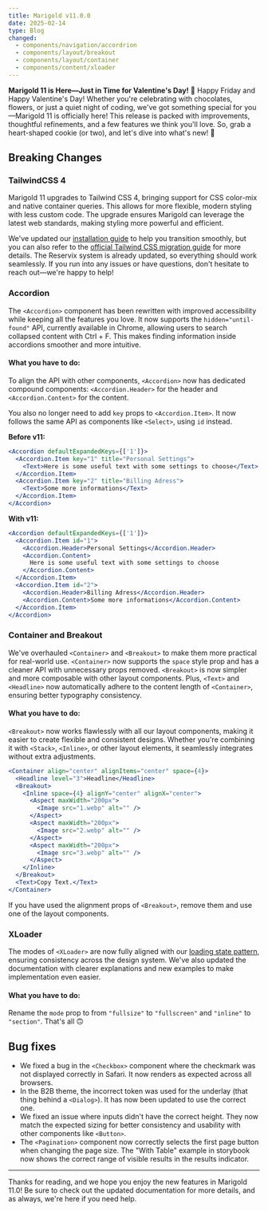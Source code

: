 ```yaml
---
title: Marigold v11.0.0
date: 2025-02-14
type: Blog
changed:
  - components/navigation/accordrion
  - components/layout/breakout
  - components/layout/container
  - components/content/xloader
---
```


**Marigold 11 is Here—Just in Time for Valentine's Day!** 💖 Happy Friday and Happy Valentine's Day! Whether you're celebrating with chocolates, flowers, or just a quiet night of coding, we've got something special for you—Marigold 11 is officially here! This release is packed with improvements, thoughtful refinements, and a few features we think you'll love. So, grab a heart-shaped cookie (or two), and let's dive into what's new! 🚀

## Breaking Changes

### TailwindCSS 4

Marigold 11 upgrades to Tailwind CSS 4, bringing support for CSS color-mix and native container queries. This allows for more flexible, modern styling with less custom code. The upgrade ensures Marigold can leverage the latest web standards, making styling more powerful and efficient.

We've updated our [installation guide](/getting-started/installation?theme=core#using-tailwind-css) to help you transition smoothly, but you can also refer to the [official Tailwind CSS migration guide](https://tailwindcss.com/docs/upgrade-guide) for more details. The Reservix system is already updated, so everything should work seamlessly. If you run into any issues or have questions, don't hesitate to reach out—we're happy to help!

### Accordion

The `<Accordion>` component has been rewritten with improved accessibility while keeping all the features you love. It now supports the `hidden="until-found"` API, currently available in Chrome, allowing users to search collapsed content with Ctrl + F. This makes finding information inside accordions smoother and more intuitive.

#### What you have to do:

To align the API with other components, `<Accordion>` now has dedicated compound components: `<Accordion.Header>` for the header and `<Accordion.Content>` for the content.

You also no longer need to add `key` props to `<Accordion.Item>`. It now follows the same API as components like `<Select>`, using `id` instead.

**Before v11:**

```jsx
<Accordion defaultExpandedKeys={['1']}>
  <Accordion.Item key="1" title="Personal Settings">
    <Text>Here is some useful text with some settings to choose</Text>
  </Accordion.Item>
  <Accordion.Item key="2" title="Billing Adress">
    <Text>Some more informations</Text>
  </Accordion.Item>
</Accordion>
```

**With v11:**

```jsx
<Accordion defaultExpandedKeys={['1']}>
  <Accordion.Item id="1">
    <Accordion.Header>Personal Settings</Accordion.Header>
    <Accordion.Content>
      Here is some useful text with some settings to choose
    </Accordion.Content>
  </Accordion.Item>
  <Accordion.Item id="2">
    <Accordion.Header>Billing Adress</Accordion.Header>
    <Accordion.Content>Some more informations</Accordion.Content>
  </Accordion.Item>
</Accordion>
```

### Container and Breakout

We've overhauled `<Container>` and `<Breakout>` to make them more practical for real-world use. `<Container>` now supports the `space` style prop and has a cleaner API with unnecessary props removed. `<Breakout>` is now simpler and more composable with other layout components. Plus, `<Text>` and `<Headline>` now automatically adhere to the content length of `<Container>`, ensuring better typography consistency.

#### What you have to do:

`<Breakout>` now works flawlessly with all our layout components, making it easier to create flexible and consistent designs. Whether you're combining it with `<Stack>`, `<Inline>`, or other layout elements, it seamlessly integrates without extra adjustments.

```jsx
<Container align="center" alignItems="center" space={4}>
  <Headline level="3">Headline</Headline>
  <Breakout>
    <Inline space={4} alignY="center" alignX="center">
      <Aspect maxWidth="200px">
        <Image src="1.webp" alt="" />
      </Aspect>
      <Aspect maxWidth="200px">
        <Image src="2.webp" alt="" />
      </Aspect>
      <Aspect maxWidth="200px">
        <Image src="3.webp" alt="" />
      </Aspect>
    </Inline>
  </Breakout>
  <Text>Copy Text.</Text>
</Container>
```

If you have used the alignment props of `<Breakout>`, remove them and use one of the layout components.

### XLoader

The modes of `<XLoader>` are now fully aligned with our [loading state pattern](/patterns/loading-states), ensuring consistency across the design system. We've also updated the documentation with clearer explanations and new examples to make implementation even easier.

#### What you have to do:

Rename the `mode` prop to from `"fullsize"` to `"fullscreen"` and `"inline"` to `"section"`. That's all 🙃

## Bug fixes

- We fixed a bug in the `<Checkbox>` component where the checkmark was not displayed correctly in Safari. It now renders as expected across all browsers.
- In the B2B theme, the incorrect token was used for the underlay (that thing behind a `<Dialog>`). It has now been updated to use the correct one.
- We fixed an issue where inputs didn't have the correct height. They now match the expected sizing for better consistency and usability with other components like `<Button>`.
- The `<Pagination>` component now correctly selects the first page button when changing the page size. The "With Table" example in storybook now shows the correct range of visible results in the results indicator.

---

Thanks for reading, and we hope you enjoy the new features in Marigold 11.0! Be sure to check out the updated documentation for more details, and as always, we're here if you need help.
